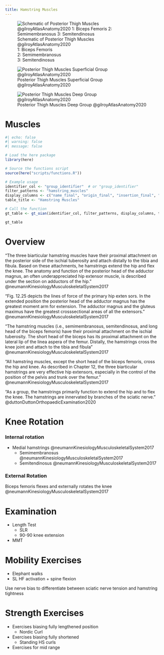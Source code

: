 ```yaml
---
title: Hamstring Muscles
---
```


:::{layout-ncol="3"}

![Schematic of Posterior Thigh Muscles @gilroyAtlasAnatomy2020 </br> 1: Biceps Femoris </br> 2: Semimembranosus </br> 3: Semitendinosus](/The Archive/Anatomy/Skeletal Muscles/Lower limb muscles/Thigh Muscles/Posterior Thigh Muscles/images/gilroyatlas fig31.25a posterior thigh muscles schematic.png)

![Posterior Thigh Muscles Superficial Group @gilroyAtlasAnatomy2020](/The Archive/Anatomy/Skeletal Muscles/Lower limb muscles/Thigh Muscles/Posterior Thigh Muscles/images/gilroyatlas fig31.25b posterior thigh muscles superficial group.png)


![Posterior Thigh Muscles Deep Group @gilroyAtlasAnatomy2020](/The Archive/Anatomy/Skeletal Muscles/Lower limb muscles/Thigh Muscles/Posterior Thigh Muscles/images/gilroyatlas fig31.25c posterior thigh muscles deep group.png)


:::

# Muscles

```r
#| echo: false
#| warning: false
#| message: false

# Load the here package
library(here)

# Source the functions script
source(here("scripts/functions.R"))

# Example usage
identifier_col <- "group_identifier"  # or "group_identifier"
filter_patterns <- "hamstring_muscles"
display_columns <- c("name_final", "origin_final", "insertion_final", "innervation_final", "action_final")
table_title <- "Hamstring Muscles"

# Call the function
gt_table <- gt_oian(identifier_col, filter_patterns, display_columns, table_title)

gt_table
```

# Overview

“The three biarticular hamstring muscles have their proximal attachment on the posterior side of the ischial tuberosity and attach distally to the tibia and fibula. Based on these attachments, he hamstrings extend the hip and flex the knee. The anatomy and function of the posterior head of the adductor	 magnus, an often underappreciated hip extensor muscle, is described under the section on adductors of the hip.”  @neumannKinesiologyMusculoskeletalSystem2017 

“Fig. 12.25 depicts the lines of force of the primary hip exten­ sors. In the extended position the posterior head of the adductor magnus has the greatest moment arm for extension. The adductor magnus and the gluteus maximus have the greatest cross­sectional areas of all the extensors.” @neumannKinesiologyMusculoskeletalSystem2017 




"The hamstring muscles (i.e., semimembranosus, semitendinosus, and long head of the biceps femoris) have their proximal attachment on the ischial tuberosity. The short head of the biceps has its proximal attachment on the lateral lip of the linea aspera of the femur. Distally, the hamstrings cross the knee joint and attach to the tibia and fibula" @neumannKinesiologyMusculoskeletalSystem2017 

"All hamstring muscles, except the short head of the biceps femoris, cross the hip and knee. As described in Chapter 12, the three biarticular hamstrings are very effective hip extensors, especially in the control of the position of the pelvis and trunk over the femur. " @neumannKinesiologyMusculoskeletalSystem2017 

"As a group, the hamstrings primarily function to extend the hip and to flex the knee. The hamstrings are innervated by branches of the sciatic nerve." @duttonDuttonOrthopaedicExamination2020 

# Knee Rotation

:::{layout-ncol="2"}
### Internal rotation

- Medial hamstrings @neumannKinesiologyMusculoskeletalSystem2017
    - Semimembranosus @neumannKinesiologyMusculoskeletalSystem2017
    - Semitendinosus @neumannKinesiologyMusculoskeletalSystem2017

### External Rotation
Biceps femoris flexes and externally rotates the knee @neumannKinesiologyMusculoskeletalSystem2017
:::



# Examination

- Length Test
    - SLR
    - 90-90 knee extension
- MMT

# Mobility Exercises

- Elephant walks
- SL HF activation + spine flexion

:::{.callout-note}
Use nerve bias to differentiate between sciatic nerve tension and hamstring tightness
:::

# Strength Exercises

- Exercises biasing fully lengthened position
    - Nordic Curl
- Exercises biasing fully shortened
    - Standing HS curls
- Exercises for mid range